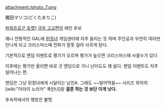 attachment:/photo_7.png

獨田マリコ(どくたまりこ)

[[파워프로군 포켓1]] [[극악 고교편]]의 애인 후보

꽤나 전형적인 GAL에 [[된장녀]] 게임센터에 자주 들리는 듯 하며 주인공과 우연히 여러번 만나게 되고 크리스마스때 전화가 잘못 걸려 사귀게 된다.

기본적으로 랜덤 이벤트로 평가가 오르며 평가가 높으면 크리스마스때 사귈수가 있다.

이후에는 평가만 올리면 바로 굿 엔딩으로 가니 난이도도 꽤 쉽다. 랜덤 이벤트도 자주 일어나는 편.

엔딩은 그냥 된장녀에게 시달리는 남친A. 그래도 ~~빌어먹을~~ 시리즈 최악의 [wiki:"아라이 노리카" 폭탄녀]랑 '''결혼 하는 것 보단 이게 낫다.'''

후속작에서의 행방은 불명.
